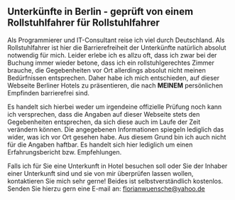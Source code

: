 
## Unterkünfte in Berlin - geprüft von einem Rollstuhlfahrer für Rollstuhlfahrer
<p>
Als Programmierer und IT-Consultant reise ich viel durch Deutschland. Als Rollstuhlfahrer ist hier die
Barrierefreiheit der Unterkünfte natürlich absolut notwendig für mich. Leider erlebe ich es allzu oft, dass ich
zwar bei der Buchung immer wieder betone, dass ich ein rollstuhlgerechtes Zimmer brauche, die Gegebenheiten vor Ort
allerdings absolut nicht meinen Bedürfnissen entsprechen.
Daher habe ich mich entschieden, auf dieser Webseite Berliner Hotels zu präsentieren, die nach <strong>MEINEM</strong> persönlichen
Empfinden barrierefrei sind.
</p>
<p>
    Es handelt sich hierbei weder um irgendeine offizielle Prüfung noch kann ich versprechen, dass die Angaben auf
    dieser Webseite stets den Gegebenheiten entsprechen, da sich diese auch im Laufe der Zeit verändern können.
    Die angegebenen Informationen spiegeln lediglich das wider, was ich vor Ort gesehen habe.
    Aus diesem Grund bin ich auch nicht für die Angaben haftbar. Es handelt sich hier lediglich um einen Erfahrungsbericht
    bzw. Empfehlungen.
</p>
<p>
    Falls ich für Sie eine Unterkunft in Hotel besuchen soll oder Sie der Inhaber einer Unterkunft sind und sie von mir
    überprüfen lassen wollen, kontaktieren Sie mich sehr gerne! Beides ist selbstverständlich kostenlos.
    Senden Sie hierzu gern eine E-mail an: <a href = "mailto: florianwuensche@yahoo.de">florianwuensche@yahoo.de</a>
</p>


